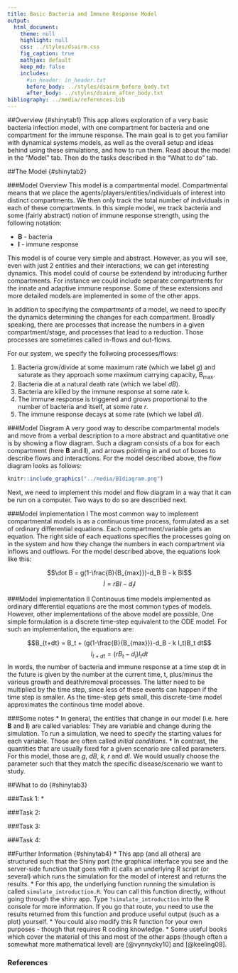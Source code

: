 ```yaml
---
title: Basic Bacteria and Immune Response Model
output:
  html_document:
    theme: null
    highlight: null
    css: ../styles/dsairm.css
    fig_caption: true
    mathjax: default 
    keep_md: false
    includes:
      #in_header: in_header.txt
      before_body: ../styles/dsairm_before_body.txt
      after_body: ../styles/dsairm_after_body.txt 
bibliography: ../media/references.bib
---
```


##Overview {#shinytab1}
This app allows exploration of a very basic bacteria infection model, with one compartment for bacteria and one compartment for the immune response. The main goal is to get you familiar with dynamical systems models, as well as the overall setup and ideas behind using these simulations, and how to run them. Read about the model in the "Model" tab. Then do the tasks described in the "What to do" tab.


##The Model {#shinytab2}

###Model Overview
This model is a compartmental model. Compartmental means that we place the agents/players/entities/individuals of interest into distinct compartments. We then only track the total number of individuals in each of these compartments. In this simple model, we track bacteria and some (fairly abstract) notion of immune response strength, using the following notation:

* **B** - bacteria 
* **I** - immune response

This model is of course very simple and abstract. However, as you will see, even with just 2 entities and their interactions, we can get interesting dynamics. This model could of course be extendend by introducing further compartments. For instance we could include separate compartments for the innate and adaptive immune response. Some of these extensions and more detailed models are implemented in some of the other apps.

In addition to specifying the *compartments* of a model, we need to specify the dynamics determining the changes for each compartment. Broadly speaking, there are processes that increase the numbers in a given compartment/stage, and processes that lead to a reduction. Those processes are sometimes called in-flows and out-flows. 

For our system, we specify the follwoing processes/flows: 

1. Bacteria grow/divide at some maximum rate (which we label _g_) and saturate as they approach some maximum carrying capacity, B~max~. 
2. Bacteria die at a natural death rate (which we label _dB_).
3. Bacteria are killed by the immune response at some rate _k_.
4. The immune response is triggered and grows proportional to the number of bacteria and itself, at some rate _r_.
5. The immune response decays at some rate (which we label _dI_).


###Model Diagram
A very good way to describe compartmental models and move from a verbal description to a more abstract and quantitative one is by showing a flow diagram. Such a diagram consists of a box for each compartment (here **B** and **I**), and arrows pointing in and out of boxes to describe flows and interactions. For the model described above, the flow diagram looks as follows:


```r
knitr::include_graphics("../media/BIdiagram.png")
```

Next, we need to implement this model and flow diagram in a way that it can be run on a computer. Two ways to do so are described next.


###Model Implementation I
The most common way to implement compartmental models is as a continuous time process, formulated as a set of ordinary differential equations. Each compartment/variable gets an equation. The right side of each equations specifies the processes going on in the system and how they change the numbers in each compartment via inflows and outflows. For the model described above, the equations look like this:

$$\dot B = g(1-\frac{B}{B_{max}})-d_B B - k BI$$ 
$$\dot I = r B I - d_I I$$

###Model Implementation II
Continouus time models implemented as ordinary differential equations are the most common types of models. However, other implementations of the above model are possible. One simple formulation is a discrete time-step equivalent to the ODE model. For such an implementation, the equations are:

$$B_{t+dt} = B_t + (g(1-\frac{B}{B_{max}})-d_B - k I_t)B_t dt$$ 
$$ I_{t+dt} = (r B_t - d_I) I_t dt$$
In words, the number of bacteria and immune response at a time step dt in the future is given by the number at the current time, t, plus/minus the various growth and death/removal processes. The latter need to be multiplied by the time step, since less of these events can happen if the time step is smaller. As the time-step gets small, this discrete-time model approximates the continous time model above.



###Some notes
* In general, the entities that change in our model (i.e. here **B** and **I**) are called variables: They are variable and change during the simulation. To run a simulation, we need to specify the starting values for each variable. Those are often called _initial conditions_.
* In contrast, the quantities that are usually fixed for a given scenario are called parameters. For this model, those are _g_, _dB_, _k_, _r_ and _dI_. We would usually choose the parameter such that they match the specific disease/scenario we want to study. 
 


##What to do {#shinytab3}

###Task 1: 
*

###Task 2: 

###Task 3: 


###Task 4: 





##Further Information {#shinytab4}
* This app (and all others) are structured such that the Shiny part (the graphical interface you see and the server-side function that goes with it) calls an underlying R script (or several) which runs the simulation for the model of interest and returns the results.
* For this app, the underlying function running the simulation is called `simulate_introduction.R`. You can call this function directly, without going through the shiny app. Type `?simulate_introduction` into the R console for more information. If you go that route, you need to use the results returned from this function and produce useful output (such as a plot) yourself. 
* You could also modify this R function for your own purposes - though that requires R coding knowledge.
* Some useful books which cover the material of this and most of the other apps (though often a somewhat more mathematical level) are [@vynnycky10] and [@keeling08].

### References


